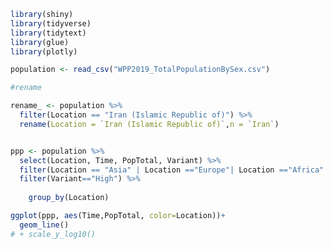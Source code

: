 

```r
library(shiny)
library(tidyverse)
library(tidytext)
library(glue)
library(plotly)
```



```r
population <- read_csv("WPP2019_TotalPopulationBySex.csv")
```





```r
#rename

rename_ <- population %>%
  filter(Location == "Iran (Islamic Republic of)") %>%
  rename(Location = `Iran (Islamic Republic of)`,n = `Iran`)



```







```r
ppp <- population %>%
  select(Location, Time, PopTotal, Variant) %>%
  filter(Location == "Asia" | Location =="Europe"| Location =="Africa"| Location =="North America"| Location =="South America"| Location =="Oceania"| Location =="India"| Location =="United States of America"| Location =="China"| Location =="Canada") %>%
  filter(Variant=="High") %>%
 
    group_by(Location)
```





```r
ggplot(ppp, aes(Time,PopTotal, color=Location))+
  geom_line()
# + scale_y_log10()
```

